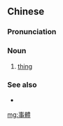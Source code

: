 {{also|事体}}
==Chinese==
{{zh-forms|s=事体}}

===Pronunciation===
{{zh-pron
|w=3zr thi
|wa=zh-wuu-事體.ogg
|cat=n
}}

===Noun===
{{zh-noun}}

# {{lb|zh|Wu}} [[thing]]

===See also===
* {{zh-l|事情}}

[[mg:事體]]